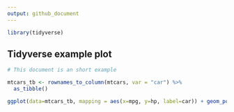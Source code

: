 ```yaml
---
output: github_document
---
```


```r
library(tidyverse)
```

## Tidyverse example plot
```r
# This document is an short example

mtcars_tb <- rownames_to_column(mtcars, var = "car") %>% 
  as_tibble()

ggplot(data=mtcars_tb, mapping = aes(x=mpg, y=hp, label=car)) + geom_point() + geom_label() + ggtitle("Mileage vs Horsepower")
```
